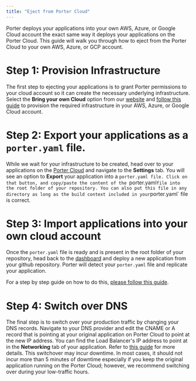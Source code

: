 ```yaml
---
title: "Eject from Porter Cloud"
---
```


Porter deploys your applications into your own AWS, Azure, or Google Cloud account the exact same way it deploys your applications on the Porter Cloud. 
This guide will walk you through how to eject from the Porter Cloud to your own AWS, Azure, or GCP account.

# Step 1: Provision Infrastructure

The first step to ejecting your applications is to grant Porter permissions to your cloud account so it can create the necessary underlying infrastructure. Select the **Bring your own Cloud** option from our [website](https://porter.run) and [follow this guide](/provision/overview) to provision
the required infrastructure in your AWS, Azure, or Google Cloud account.

# Step 2: Export your applications as a `porter.yaml` file.

While we wait for your infrastructure to be created, head over to your applications on the [Porter Cloud](https://cloud.porter.run) and navigate to the **Settings** tab. You will see an option to **Export** your application into a `porter.yaml file.
Click on that button, and copy/paste the content of the `porter.yaml` file into the root folder of your repository. You can also put this file in any directory as long as the build context included in your `porter.yaml` file is correct.

# Step 3: Import applications into your own cloud account

Once the `porter.yaml` file is ready and is present in the root folder of your repository, head back to the [dashboard](https://dashboard.getporter.dev) and deploy a new application from your github repository. 
Porter will detect your `porter.yaml` file and replicate your application.

For a step by step guide on how to do this, [please follow this guide](deploy/deploy-from-github-repo).

# Step 4: Switch over DNS

The final step is to switch over your production traffic by changing your DNS records. Navigate to your DNS provider and edit the CNAME or A record that is pointing at your original application on Porter Cloud to point at the new IP address.
You can find the Load Balancer's IP address to point at in the **Networking** tab of your application. Refer to [this guide](/configure/custom-domains) for more details. This switchover may incur downtime. In most cases, it should not incur more than
5 minutes of downtime especially if you keep the original application running on the Porter Cloud; however, we recommend switching over during your low-traffic hours.
